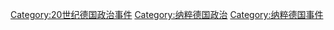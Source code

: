 [[Category:20世纪德国政治事件|Category:20世纪德国政治事件]]
[[Category:纳粹德国政治|Category:纳粹德国政治]]
[[Category:纳粹德国事件|Category:纳粹德国事件]]